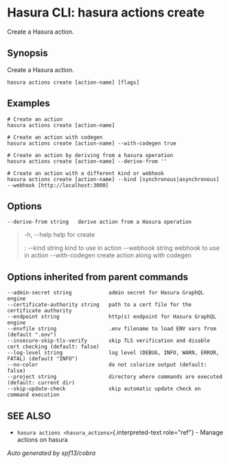 
Hasura CLI: hasura actions create
=================================

Create a Hasura action.

Synopsis
--------

Create a Hasura action.

    hasura actions create [action-name] [flags]

Examples
--------

    # Create an action
    hasura actions create [action-name]

    # Create an action with codegen
    hasura actions create [action-name] --with-codegen true

    # Create an action by deriving from a hasura operation
    hasura actions create [action-name] --derive-from ''

    # Create an action with a different kind or webhook
    hasura actions create [action-name] --kind [synchronous|asynchronous] --webhook [http://localhost:3000]

Options
-------

    --derive-from string   derive action from a Hasura operation

> -h, \--help help for create
>
> :   \--kind string kind to use in action \--webhook string webhook to
>     use in action \--with-codegen create action along with codegen
>
Options inherited from parent commands
--------------------------------------

    --admin-secret string            admin secret for Hasura GraphQL engine
    --certificate-authority string   path to a cert file for the certificate authority 
    --endpoint string                http(s) endpoint for Hasura GraphQL engine 
    --envfile string                 .env filename to load ENV vars from (default ".env")
    --insecure-skip-tls-verify       skip TLS verification and disable cert checking (default: false) 
    --log-level string               log level (DEBUG, INFO, WARN, ERROR, FATAL) (default "INFO")
    --no-color                       do not colorize output (default: false)
    --project string                 directory where commands are executed (default: current dir)
    --skip-update-check              skip automatic update check on command execution

SEE ALSO
--------

-   `hasura actions <hasura_actions>`{.interpreted-text role="ref"} -
    Manage actions on hasura

*Auto generated by spf13/cobra*
